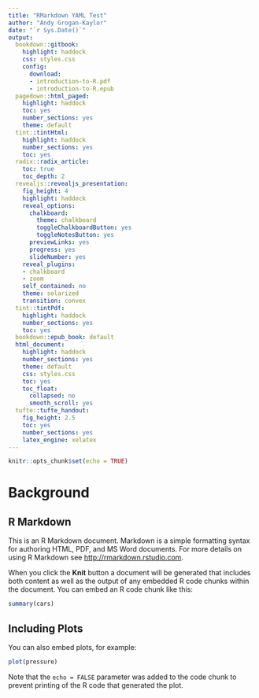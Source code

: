 ```yaml
---
title: "RMarkdown YAML Test"
author: "Andy Grogan-Kaylor"
date: "`r Sys.Date()`"
output:
  bookdown::gitbook:
    highlight: haddock
    css: styles.css
    config:
      download:
      - introduction-to-R.pdf
      - introduction-to-R.epub
  pagedown::html_paged: 
    highlight: haddock
    toc: yes
    number_sections: yes
    theme: default
  tint::tintHtml:
    highlight: haddock
    number_sections: yes
    toc: yes
  radix::radix_article:
    toc: true
    toc_depth: 2
  revealjs::revealjs_presentation:
    fig_height: 4
    highlight: haddock
    reveal_options:
      chalkboard:
        theme: chalkboard
        toggleChalkboardButton: yes
        toggleNotesButton: yes
      previewLinks: yes
      progress: yes
      slideNumber: yes
    reveal_plugins:
    - chalkboard
    - zoom
    self_contained: no
    theme: solarized
    transition: convex
  tint::tintPdf:
    highlight: haddock
    number_sections: yes
    toc: yes
  bookdown::epub_book: default  
  html_document:
    highlight: haddock
    number_sections: yes
    theme: default
    css: styles.css
    toc: yes
    toc_float:
      collapsed: no
      smooth_scroll: yes
  tufte::tufte_handout:
    fig_height: 2.5
    toc: yes
    number_sections: yes
    latex_engine: xelatex
---
```


```r

knitr::opts_chunk$set(echo = TRUE)

```

# Background

## R Markdown

This is an R Markdown document. Markdown is a simple formatting syntax for authoring HTML, PDF, and MS Word documents. For more details on using R Markdown see <http://rmarkdown.rstudio.com>.

When you click the **Knit** button a document will be generated that includes both content as well as the output of any embedded R code chunks within the document. You can embed an R code chunk like this:

```r
summary(cars)
```

## Including Plots

You can also embed plots, for example:

```r
plot(pressure)
```

Note that the `echo = FALSE` parameter was added to the code chunk to prevent printing of the R code that generated the plot.
